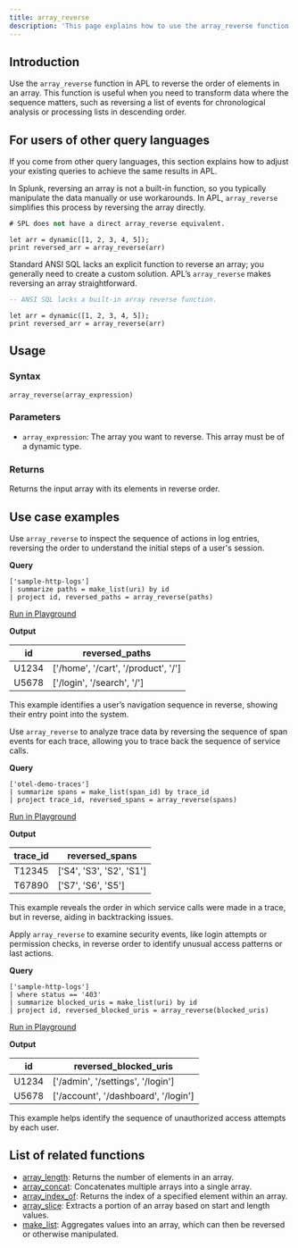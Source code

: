 ```yaml
---
title: array_reverse
description: 'This page explains how to use the array_reverse function in APL.'
---
```


## Introduction

Use the `array_reverse` function in APL to reverse the order of elements in an array. This function is useful when you need to transform data where the sequence matters, such as reversing a list of events for chronological analysis or processing lists in descending order.

## For users of other query languages

If you come from other query languages, this section explains how to adjust your existing queries to achieve the same results in APL.

<AccordionGroup>
<Accordion title="Splunk SPL users">

In Splunk, reversing an array is not a built-in function, so you typically manipulate the data manually or use workarounds. In APL, `array_reverse` simplifies this process by reversing the array directly.

<CodeGroup>

```sql Splunk example
# SPL does not have a direct array_reverse equivalent.
```

```kusto APL equivalent
let arr = dynamic([1, 2, 3, 4, 5]);
print reversed_arr = array_reverse(arr)
```

</CodeGroup>

</Accordion>
<Accordion title="ANSI SQL users">

Standard ANSI SQL lacks an explicit function to reverse an array; you generally need to create a custom solution. APL’s `array_reverse` makes reversing an array straightforward.

<CodeGroup>

```sql SQL example
-- ANSI SQL lacks a built-in array reverse function.
```

```kusto APL equivalent
let arr = dynamic([1, 2, 3, 4, 5]);
print reversed_arr = array_reverse(arr)
```

</CodeGroup>

</Accordion>
</AccordionGroup>

## Usage

### Syntax

```kusto
array_reverse(array_expression)
```

### Parameters

- `array_expression`: The array you want to reverse. This array must be of a dynamic type.

### Returns

Returns the input array with its elements in reverse order.

## Use case examples

<Tabs>
<Tab title="Log analysis">

Use `array_reverse` to inspect the sequence of actions in log entries, reversing the order to understand the initial steps of a user's session.

**Query**

```kusto
['sample-http-logs']
| summarize paths = make_list(uri) by id
| project id, reversed_paths = array_reverse(paths)
```

[Run in Playground](https://play.axiom.co/axiom-play-qf1k/explorer?initForm=%7B%22apl%22%3A%22%5B'sample-http-logs'%5D%20%7C%20summarize%20paths%20%3D%20make_list(uri)%20by%20id%20%7C%20project%20id%2C%20reversed_paths%20%3D%20array_reverse(paths)%22%7D)

**Output**

| id    | reversed_paths                        |
|-------|---------------------------------------|
| U1234 | ['/home', '/cart', '/product', '/']   |
| U5678 | ['/login', '/search', '/']            |

This example identifies a user’s navigation sequence in reverse, showing their entry point into the system.

</Tab>
<Tab title="OpenTelemetry traces">

Use `array_reverse` to analyze trace data by reversing the sequence of span events for each trace, allowing you to trace back the sequence of service calls.

**Query**

```kusto
['otel-demo-traces']
| summarize spans = make_list(span_id) by trace_id
| project trace_id, reversed_spans = array_reverse(spans)
```

[Run in Playground](https://play.axiom.co/axiom-play-qf1k/explorer?initForm=%7B%22apl%22%3A%22%5B'otel-demo-traces'%5D%20%7C%20summarize%20spans%20%3D%20make_list(span_id)%20by%20trace_id%20%7C%20project%20trace_id%2C%20reversed_spans%20%3D%20array_reverse(spans)%22%7D)

**Output**

| trace_id   | reversed_spans                    |
|------------|-----------------------------------|
| T12345     | ['S4', 'S3', 'S2', 'S1']          |
| T67890     | ['S7', 'S6', 'S5']                |

This example reveals the order in which service calls were made in a trace, but in reverse, aiding in backtracking issues.

</Tab>
<Tab title="Security logs">

Apply `array_reverse` to examine security events, like login attempts or permission checks, in reverse order to identify unusual access patterns or last actions.

**Query**

```kusto
['sample-http-logs']
| where status == '403'
| summarize blocked_uris = make_list(uri) by id
| project id, reversed_blocked_uris = array_reverse(blocked_uris)
```

[Run in Playground](https://play.axiom.co/axiom-play-qf1k/explorer?initForm=%7B%22apl%22%3A%22%5B'sample-http-logs'%5D%20%7C%20where%20status%20%3D%3D%20'403'%20%7C%20summarize%20blocked_uris%20%3D%20make_list(uri)%20by%20id%20%7C%20project%20id%2C%20reversed_blocked_uris%20%3D%20array_reverse(blocked_uris)%22%7D)

**Output**

| id    | reversed_blocked_uris                |
|-------|--------------------------------------|
| U1234 | ['/admin', '/settings', '/login']    |
| U5678 | ['/account', '/dashboard', '/login'] |

This example helps identify the sequence of unauthorized access attempts by each user.

</Tab>
</Tabs>

## List of related functions

- [array_length](/apl/array-functions/array_length-function): Returns the number of elements in an array.
- [array_concat](/apl/array-functions/array_concat-function): Concatenates multiple arrays into a single array.
- [array_index_of](/apl/array-functions/array_index_of-function): Returns the index of a specified element within an array.
- [array_slice](/apl/array-functions/array_slice-function): Extracts a portion of an array based on start and length values.
- [make_list](/apl/aggregation-functions/make_list-function): Aggregates values into an array, which can then be reversed or otherwise manipulated.